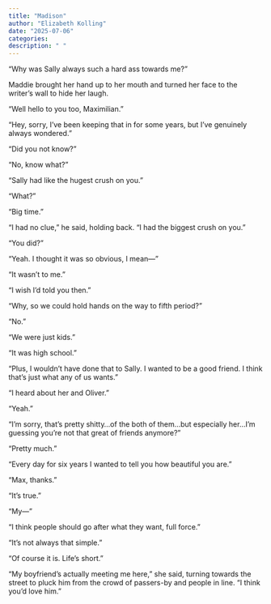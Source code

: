 ```yaml
---
title: "Madison"
author: "Elizabeth Kolling"
date: "2025-07-06"
categories: 
description: " "
---
```




“Why was Sally always such a hard ass towards me?”

Maddie brought her hand up to her mouth and turned her face to the writer’s wall to hide her laugh. 

“Well hello to you too, Maximilian.”

“Hey, sorry, I’ve been keeping that in for some years, but I’ve genuinely always wondered.”

“Did you not know?”

“No, know what?” 

“Sally had like the hugest crush on you.”

“What?”

“Big time.”

“I had no clue,” he said, holding back. “I had the biggest crush on you.” 

“You did?”

“Yeah. I thought it was so obvious, I mean—”

“It wasn’t to me.”

“I wish I’d told you then.”

“Why, so we could hold hands on the way to fifth period?”

“No.”

“We were just kids.”

“It was high school.” 

“Plus, I wouldn’t have done that to Sally. I wanted to be a good friend. I think that’s just what any of us wants.”

“I heard about her and Oliver.” 

“Yeah.”

“I’m sorry, that’s pretty shitty…of the both of them…but especially her…I’m guessing you’re not that great of friends anymore?”

“Pretty much.”

“Every day for six years I wanted to tell you how beautiful you are.”

“Max, thanks.”

“It’s true.”

“My—”

“I think people should go after what they want, full force.” 

“It’s not always that simple.”

“Of course it is. Life’s short.”   

“My boyfriend’s actually meeting me here,” she said, turning towards the street to pluck him from the crowd of passers-by and people in line. “I think you’d love him.” 